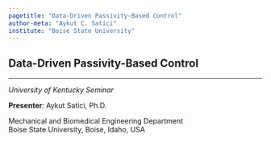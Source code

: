 ```yaml
---
pagetitle: "Data-Driven Passivity-Based Control"
author-meta: "Aykut C. Satici"
institute: "Boise State University"
---
```


## Data-Driven Passivity-Based Control {.center .smaller}
<!-- ###################################################################### -->

<hr>

*University of Kentucky Seminar*

__Presenter__: Aykut Satici, Ph.D. <br>

Mechanical and Biomedical Engineering Department <br>
Boise State University, Boise, Idaho, USA 

